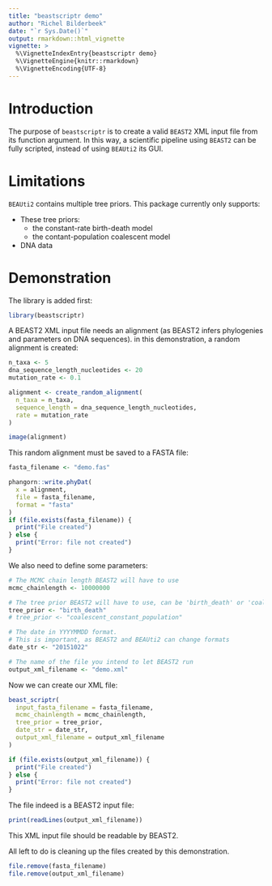 ```yaml
---
title: "beastscriptr demo"
author: "Richel Bilderbeek"
date: "`r Sys.Date()`"
output: rmarkdown::html_vignette
vignette: >
  %\VignetteIndexEntry{beastscriptr demo}
  %\VignetteEngine{knitr::rmarkdown}
  %\VignetteEncoding{UTF-8}
---
```


# Introduction

The purpose of `beastscriptr` is to create a valid `BEAST2` XML input file
from its function argument. In this way, a scientific pipeline using 
`BEAST2` can be fully scripted, instead of using `BEAUti2` its GUI.

# Limitations

`BEAUti2` contains multiple tree priors. This package currently
only supports:

 * These tree priors:
    * the constant-rate birth-death model
    * the contant-population coalescent model
 * DNA data

# Demonstration

The library is added first:

```r
library(beastscriptr)
```

A BEAST2 XML input file needs an alignment (as BEAST2 infers
phylogenies and parameters on DNA sequences). in this demonstration,
a random alignment is created:

```r
n_taxa <- 5
dna_sequence_length_nucleotides <- 20
mutation_rate <- 0.1

alignment <- create_random_alignment(
  n_taxa = n_taxa,
  sequence_length = dna_sequence_length_nucleotides,
  rate = mutation_rate
)

image(alignment)
```

This random alignment must be saved to a FASTA file:

```r
fasta_filename <- "demo.fas"

phangorn::write.phyDat(
  x = alignment, 
  file = fasta_filename, 
  format = "fasta"
)
if (file.exists(fasta_filename)) { 
  print("File created") 
} else {
  print("Error: file not created") 
}
```

We also need to define some parameters:

```r
# The MCMC chain length BEAST2 will have to use
mcmc_chainlength <- 10000000

# The tree prior BEAST2 will have to use, can be 'birth_death' or 'coalescent_constant_population'
tree_prior <- "birth_death"
# tree_prior <- "coalescent_constant_population"

# The date in YYYYMMDD format. 
# This is important, as BEAST2 and BEAUti2 can change formats
date_str <- "20151022"

# The name of the file you intend to let BEAST2 run
output_xml_filename <- "demo.xml"
```

Now we can create our XML file:

```r

beast_scriptr(
  input_fasta_filename = fasta_filename,
  mcmc_chainlength = mcmc_chainlength,
  tree_prior = tree_prior,
  date_str = date_str,
  output_xml_filename = output_xml_filename
)

if (file.exists(output_xml_filename)) { 
  print("File created") 
} else {
  print("Error: file not created") 
}
```

The file indeed is a BEAST2 input file:

```r
print(readLines(output_xml_filename))
```

This XML input file should be readable by BEAST2.

All left to do is cleaning up the files created by this demonstration.

```r
file.remove(fasta_filename)
file.remove(output_xml_filename)
```
